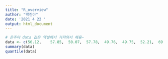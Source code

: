 ```yaml
---
title: "R_overview"
author: "박진아"
date: '2021 4 22 '
output: html_document
---
```


```r
# 은주야 data 값은 엑셀에서 가져와서 해융~
data <- c(56.12,	57.85,	50.07,	57.78,	49.76,	49.75,	52.21,	69.23,	77.96, 49.35,	44.05,	50.05,	34.58,	49.57,	22.27,	41.15,	40.03)  
summary(data)
quantile(data)
```

